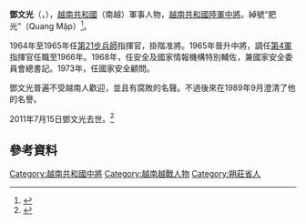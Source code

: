 {{expand language|vi}}{{Infobox military person|name=鄧文光<br>Đăng Văn Quang|image=Đăng Văn Quang.jpg|battles=[[越南戰爭|越南戰爭]]}}

'''鄧文光'''（{{lang-vi|'''Đăng Văn Quang'''}}，{{bd|1929年|6月21日|2011年|7月15日|catIdx=Đăng}}），[[越南共和國|越南共和國]]（南越）軍事人物，[[越南共和國陸軍|越南共和國陸軍]][[中將|中將]]。綽號“肥光”（Quang Mập）<ref>{{Cite book|title=The Twenty-five Year Century: A South Vietnamese General Remembers the Indochina War to the Fall of Saigon|last=Lâm|first=Quang Thi|publisher=University of North Texas Press|year=2002|isbn=978-1574411430|authorlink=林光诗}}</ref>。

1964年至1965年任[[越南共和國第21步兵師|第21步兵師]]指揮官，掛階准將。1965年晉升中將，調任[[越南共和國第4軍|第4軍]]指揮官任職至1966年。1968年，任安全及國家情報機構特別輔佐，兼國家安全委員會總書記。1973年，任國家安全顧問。

鄧文光普遍不受越南人歡迎，並且有腐敗的名聲。不過後來{{link-en|馬修·F·麥克修伊|Matthew F. McHugh}}在1989年9月澄清了他的名譽。

2011年7月15日鄧文光去世。<ref>{{Cite web|title=Đời bi kịch của một vị tướng|url=https://www.bbc.com/vietnamese/vietnam/2011/07/110721_general_dang_van_quang|access-date=2022-04-22|date=2011-07-21|work=BBC News Tiếng Việt|language=vi|archive-date=2021-05-06|archive-url=https://web.archive.org/web/20210506172553/https://www.bbc.com/vietnamese/vietnam/2011/07/110721_general_dang_van_quang|dead-url=no}}</ref>

== 參考資料 ==
<references />
{{越南共和國中將}}
{{越南共和國軍}}
{{DEFAULTSORT:Đăng}}
[[Category:越南共和國中將|Category:越南共和國中將]]
[[Category:越南越戰人物|Category:越南越戰人物]]
[[Category:朔莊省人|Category:朔莊省人]]